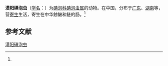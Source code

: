 {{Speciesbox
| name = 漠阳碘泡虫
| status = 
| status_system = 
| image = 
| genus = Myxobolus
| species = moyangensis
| authority = (Chen, 1998)<ref name='id9518'>{{cite web| url =http://www.bioinfo.cn/db05/BjdwSpecies.php?action=view&id=9518| title =漠阳碘泡虫| work =《中国动物物种编目数据库》| publisher =中国科学院微生物研究所| author =中国科学院动物研究所| accessdate =2009-04-16| deadurl =yes| archiveurl =https://web.archive.org/web/20160305071935/http://www.bioinfo.cn/db05/BjdwSpecies.php?action=view&id=9518| archivedate =2016-03-05}}</ref>
}}

'''漠阳碘泡虫'''（[[学名|学名]]：{{lang|la|''Myxobolus moyangensis''}}）为[[碘泡科|碘泡科]][[碘泡虫属|碘泡虫属]]的动物。在中国，分布于[[广东|广东]]、[[湖南|湖南]]等，营[[寄生|寄生]]生活，寄生在中华鰟鮍和鲢的肠。<ref name='id9518'/>

== 参考文献 ==
{{reflist}}

{{Wikispecies|Myxobolus moyangensis}}

[[Category:碘泡虫属|漠阳碘泡虫]]


{{Cnidarian-stub}}